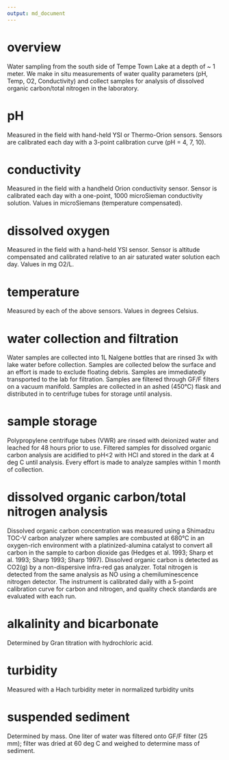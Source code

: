 ```yaml
---
output: md_document
---
```


# overview

Water sampling from the south side of Tempe Town Lake at a depth of ~ 1 meter.  We make in situ measurements of water quality parameters (pH, Temp, O2, Conductivity) and collect samples for analysis of dissolved organic carbon/total nitrogen in the laboratory.

# pH 

Measured in the field with hand-held YSI or Thermo-Orion sensors. Sensors are calibrated each day with a 3-point calibration curve (pH = 4, 7, 10).

# conductivity

Measured in the field with a handheld Orion conductivity sensor. Sensor is calibrated each day with a one-point, 1000 microSieman conductivity solution. Values in microSiemans (temperature compensated).

# dissolved oxygen

Measured in the field with a hand-held YSI sensor. Sensor is altitude compensated and calibrated relative to an air saturated water solution each day. Values in mg O2/L.

# temperature

Measured by each of the above sensors. Values in degrees Celsius.

# water collection and filtration

Water samples are collected into 1L Nalgene bottles that are rinsed 3x with lake water before collection. Samples are collected below the surface and an effort is made to exclude floating debris. Samples are immediatedly transported to the lab for filtration.
Samples are filtered through GF/F filters on a vacuum manifold. Samples are collected in an ashed (450&deg;C) flask and distributed in to centrifuge tubes for storage until analysis.

# sample storage

Polypropylene centrifuge tubes (VWR) are rinsed with deionized water and leached for 48 hours prior to use. Filtered samples for dissolved organic carbon analysis are acidified to pH<2 with HCl and stored in the dark at 4 deg C until analysis. Every effort is made to analyze samples within 1 month of collection.

# dissolved organic carbon/total nitrogen analysis

Dissolved organic carbon concentration was measured using a Shimadzu TOC-V carbon analyzer where samples are combusted at 680&deg;C in an oxygen-rich environment with a platinized-alumina catalyst to convert all carbon in the sample to carbon dioxide gas (Hedges et al. 1993; Sharp et al. 1993; Sharp 1993; Sharp 1997). Dissolved organic carbon is detected as CO2(g) by a non-dispersive infra-red gas analyzer. Total nitrogen is detected from the same analysis as NO using a chemiluminescence nitrogen detector. The instrument is calibrated daily with a 5-point calibration curve for carbon and nitrogen, and quality check standards are evaluated with each run.

# alkalinity and bicarbonate

Determined by Gran titration with hydrochloric acid.

# turbidity

Measured with a Hach turbidity meter in normalized turbidity units

# suspended sediment

Determined by mass. One liter of water was filtered onto GF/F filter (25 mm); filter was dried at 60 deg C and weighed to determine mass of sediment.